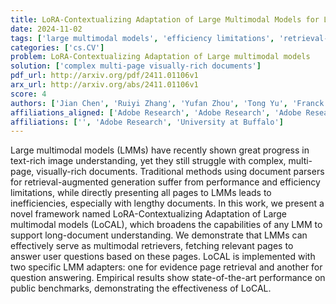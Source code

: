 ```yaml
---
title: LoRA-Contextualizing Adaptation of Large Multimodal Models for Long   Document Understanding
date: 2024-11-02
tags: ['large multimodal models', 'efficiency limitations', 'retrieval-augmented generation', 'question answering', 'empirical results', 'text-rich image understanding', 'LoRA-Contextualizing Adaptation', 'long-document understanding', 'document parsers', 'performance limitations', 'public benchmarks', 'LoCAL framework', 'evidence page retrieval', 'multimodal retrievers']
categories: ['cs.CV']
problem: LoRA-Contextualizing Adaptation of Large multimodal models
solution: ['complex multi-page visually-rich documents']
pdf_url: http://arxiv.org/pdf/2411.01106v1
arx_url: http://arxiv.org/abs/2411.01106v1
score: 4
authors: ['Jian Chen', 'Ruiyi Zhang', 'Yufan Zhou', 'Tong Yu', 'Franck Dernoncourt', 'Jiuxiang Gu', 'Ryan A. Rossi', 'Changyou Chen', 'Tong Sun', 'Ryan Rossi']
affiliations_aligned: ['Adobe Research', 'Adobe Research', 'Adobe Research', 'Adobe Research', 'Adobe Research', 'Adobe Research', '', 'University at Buffalo', 'Adobe Research', 'Adobe Research']
affiliations: ['', 'Adobe Research', 'University at Buffalo']
---
```



Large multimodal models (LMMs) have recently shown great progress in text-rich image understanding, yet they still struggle with complex, multi-page, visually-rich documents. Traditional methods using document parsers for retrieval-augmented generation suffer from performance and efficiency limitations, while directly presenting all pages to LMMs leads to inefficiencies, especially with lengthy documents. In this work, we present a novel framework named LoRA-Contextualizing Adaptation of Large multimodal models (LoCAL), which broadens the capabilities of any LMM to support long-document understanding. We demonstrate that LMMs can effectively serve as multimodal retrievers, fetching relevant pages to answer user questions based on these pages. LoCAL is implemented with two specific LMM adapters: one for evidence page retrieval and another for question answering. Empirical results show state-of-the-art performance on public benchmarks, demonstrating the effectiveness of LoCAL.